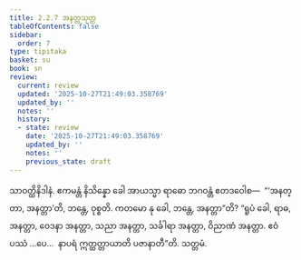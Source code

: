 ```yaml
---
title: 2.2.7 အနတ္တသုတ္တ
tableOfContents: false
sidebar:
  order: 7
type: tipitaka
basket: su
book: sn
review:
  current: review
  updated: '2025-10-27T21:49:03.358769'
  updated_by: ''
  notes: ''
  history:
  - state: review
    date: '2025-10-27T21:49:03.358769'
    updated_by: ''
    notes: ''
    previous_state: draft
---
```



<ReviewStatus review={frontmatter.review} showDetails={true} />

<HypothesisAnnotation frontmatter={frontmatter} />

<DynamicBreadcrumb />

<Division number="176" book="sn" e="ch" v="18" p="305">

<Paragraph number="860" book="sn">
သာဝတ္ထိနိဒါနံ. ဧကမန္တံ နိသိန္နော ခေါ အာယသ္မာ ရာဓော ဘဂဝန္တံ ဧတဒဝေါစ—  “‘အနတ္တာ, အနတ္တာ’တိ, ဘန္တေ, ဝုစ္စတိ. ကတမော နု ခေါ, ဘန္တေ, အနတ္တာ”တိ? “ရူပံ ခေါ, ရာဓ, အနတ္တာ, ဝေဒနာ အနတ္တာ, သညာ အနတ္တာ, သင်္ခါရာ အနတ္တာ, ဝိညာဏံ အနတ္တာ. ဧဝံ ပဿံ …ပေ…  နာပရံ ဣတ္ထတ္တာယာတိ ပဇာနာတီ”တိ.

</Paragraph>
</Division>

<Paragraph number="861" type="center" book="sn">
သတ္တမံ.
</Paragraph>